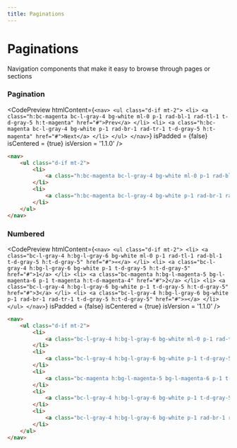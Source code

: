 ```yaml
---
title: Paginations
---
```



# Paginations

Navigation components that make it easy to browse through pages or sections

### Pagination

<CodePreview
  htmlContent={`
    <nav>
      <ul class="d-if mt-2">
          <li>
              <a class="h:bc-magenta bc-l-gray-4 bg-white ml-0 p-1 rad-bl-1 rad-tl-1 t-d-gray-5 h:t-magenta" href="#">Prev</a>
          </li>
          <li>
              <a class="h:bc-magenta bc-l-gray-4 bg-white p-1 rad-br-1 rad-tr-1 t-d-gray-5 h:t-magenta" href="#">Next</a>
          </li>
      </ul>
    </nav>
  `}
  isPadded = {false}
  isCentered = {true}
  isVersion = '1.1.0'
/>

```html
<nav>
    <ul class="d-if mt-2">
        <li>
            <a class="h:bc-magenta bc-l-gray-4 bg-white ml-0 p-1 rad-bl-1 rad-tl-1 t-d-gray-5 h:t-magenta" href="#">Prev</a>
        </li>
        <li>
            <a class="h:bc-magenta bc-l-gray-4 bg-white p-1 rad-br-1 rad-tr-1 t-d-gray-5 h:t-magenta" href="#">Next</a>
        </li>
    </ul>
</nav>
```

### Numbered

<CodePreview
  htmlContent={`
    <nav>
        <ul class="d-if mt-2">
            <li>
                <a class="bc-l-gray-4 h:bg-l-gray-6 bg-white ml-0 p-1 rad-tl-1 rad-bl-1 t-d-gray-5 h:t-d-gray-5" href="#">«</a>
            </li>
            <li>
                <a class="bc-l-gray-4 h:bg-l-gray-6 bg-white p-1 t-d-gray-5 h:t-d-gray-5" href="#">1</a>
            </li>
            <li>
                <a class="bc-magenta h:bg-l-magenta-5 bg-l-magenta-6 p-1 t-magenta h:t-d-magenta-4" href="#">2</a>
            </li>
            <li>
                <a class="bc-l-gray-4 h:bg-l-gray-6 bg-white p-1 t-d-gray-5 h:t-d-gray-5" href="#">3</a>
            </li>
            <li>
                <a class="bc-l-gray-4 h:bg-l-gray-6 bg-white p-1 rad-br-1 rad-tr-1 t-d-gray-5 h:t-d-gray-5" href="#">»</a>
            </li>
        </ul>
    </nav>
  `}
  isPadded = {false}
  isCentered = {true}
  isVersion = '1.1.0'
/>

```html
<nav>
    <ul class="d-if mt-2">
        <li>
            <a class="bc-l-gray-4 h:bg-l-gray-6 bg-white ml-0 p-1 rad-tl-1 rad-bl-1 t-d-gray-5 h:t-d-gray-5" href="#">«</a>
        </li>
        <li>
            <a class="bc-l-gray-4 h:bg-l-gray-6 bg-white p-1 t-d-gray-5 h:t-d-gray-5" href="#">1</a>
        </li>
        <li>
            <a class="bc-magenta h:bg-l-magenta-5 bg-l-magenta-6 p-1 t-magenta h:t-d-magenta-4" href="#">2</a>
        </li>
        <li>
            <a class="bc-l-gray-4 h:bg-l-gray-6 bg-white p-1 t-d-gray-5 h:t-d-gray-5" href="#">3</a>
        </li>
        <li>
            <a class="bc-l-gray-4 h:bg-l-gray-6 bg-white p-1 rad-br-1 rad-tr-1 t-d-gray-5 h:t-d-gray-5" href="#">»</a>
        </li>
    </ul>
</nav>
```